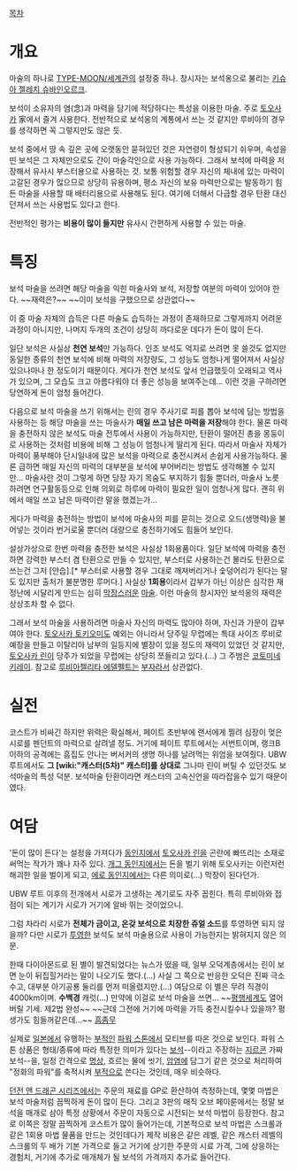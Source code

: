[[목차]]
= 개요 =
마술의 하나로 [[TYPE-MOON/세계관]]의 설정중 하나. 창시자는 보석옹으로 불리는 [[키슈아 젤레치 슈바인오르크]].

보석이 소유자의 염(念)과 마력을 담기에 적당하다는 특성을 이용한 마술. 주로 [[토오사카]] 家에서 즐겨 사용한다. 전반적으로 보석옹의 계통에서 쓰는 것 같지만 루비아의 경우를 생각하면 꼭 그렇지만도 않은 듯.

보석 중에서 땅 속 깊은 곳에 오랫동안 묻혀있던 것은 자연령이 형성되기 쉬우며, 속성을 띤 보석은 그 자체만으로도 간이 마술각인으로 사용 가능하다. 그래서 보석에 마력을 저장해서 유사시 부스터용으로 사용하는 것. 보통 위험할 경우 자신의 체내에 있는 마력이 고갈된 경우가 많으므로 상당히 유용하며, 평소 자신의 보유 마력만으로는 발동하기 힘든 마술을 사용할 때 배터리용으로 사용해도 된다. 여기에 더해서 다급할 경우 탄환 대신 던져서 쓰는 사용법도 있다고 한다.

전반적인 평가는 '''비용이 많이 들지만''' 유사시 간편하게 사용할 수 있는 마술.

= 특징 =
보석 마술을 쓰려면 해당 마술을 익힌 마술사와 보석, 저장할 여분의 마력이 있어야 한다. ~~재력은?~~ ~~이미 보석을 구했으므로 상관없다~~

이 중 마술 자체의 습득은 다른 마술도 습득하는 과정이 존재하므로 그렇게까지 어려운 과정이 아니지만, 나머지 두개의 조건이 상당히 까다로운 데다가 돈이 많이 든다.

일단 보석은 사실상 '''천연 보석'''만 가능하다. 인조 보석도 억지로 쓰려면 못 쓸것도 없지만 동일한 종류의 천연 보석에 비해 마력의 저장량도, 그 성능도 엄청나게 떨어져서 사실상 있으나마나 한 정도이기 때문이다. 게다가 천연 보석도 앞서 언급했듯이 오래되고 역사가 있으며, 그 모습도 크고 아름다워야 더 좋은 성능을 보여주는데... 이런 것을 구하려면 당연하게 돈이 엄청 들어간다.

다음으로 보석 마술을 쓰기 위해서는 린의 경우 주사기로 피를 뽑아 보석에 담는 방법을 사용하는 등 해당 마술을 쓰는 마술사가 '''매일 쓰고 남은 마력을 저장'''해야 한다. 물론 마력을 충전하지 않은 보석도 마술 전투에서 사용이 가능하지만, 탄환이 떨어진 총을 몽둥이로 사용하는 것처럼 비용에 비해 그 성능이 엄청나게 딸리게 된다. 
따라서 마술사 자체가 마력이 풍부해야 단시일내에 많은 보석을 마력으로 충전시켜서 손쉽게 사용가능하다. 물론 급하면 매일 자신의 마력의 대부분을 보석에 부어버리는 방법도 생각해볼 수 있지만... 마술사란 것이 그렇게 하면 당장 자기 목숨도 부지하기 힘들 뿐더러, 마술사 노릇 하려면 연구활동등으로 인해 의외로 하루에 마력이 필요한 일이 엄청나게 많다. 괜히 위에서 매일 쓰고 남은 마력이란 말을 했겠는가...

게다가 마력을 충전하는 방법이 보석에 마술사의 피를 묻히는 것으로 오드(생명력)을 불어넣는 것이라 번거로울 뿐더러 대량으로 충전하기에도 힘들어 보인다.


설상가상으로 한번 마력을 충전한 보석은 사실상 1회용품이다. 일단 보석에 마력을 충전하면 강력한 부스터 겸 탄환으로 만들 수 있지만, 부스터로 사용하는건 몰라도 탄환으로 쓰는건 그저 [안습].[* 부스터로 사용할 경우 그대로 깨져버리거나 숯덩어리가 된다는 말도 있지만 출처가 불분명한 루머다.] 사실상 '''1회용'''이라서 갑부가 아닌 이상은 심각한 재정난에 시달리게 만드는 심히 [[막장]]스러운 [[마술]]. 이런 마술의 창시자인 보석옹의 재력은 상상조차 할 수 없다.

그래서 보석 마술을 사용하려면 마술사 자신의 마력도 많아야 하며, 자신과 가문이 갑부여야 한다. [[토오사카 토키오미]]도 예외는 아니라서 당주일 무렵에는 특대 사이즈 루비로 예장을 만들고 이탈리아 남부의 일등지에 별장이 있을 정도의 재력이 있었던 것 같지만, [[토오사카 린]]이 당주가 되었을 무렵에는 상당히 쪼들리고 있다.(…) 그 주범은 [[코토미네 키레이]]. 참고로 [[루비아젤리타 에델펠트]]는 [[부자]]라서 상관없다.

= 실전 =
코스트가 비싸긴 하지만 위력은 확실해서, 페이트 초반부에 랜서에게 찔려 심장이 멎은 시로를 펜던트의 마력으로 살려낼 정도. 거기에 페이트 루트에서는 서번트이며, 랭크B 이하의 공격에는 흠집도 안나는 버서커의 생명 하나를 날려먹는 위엄을 보여줬다. UBW 루트에서도 '''그 [wiki:"캐스터(5차)" 캐스터]를 상대로''' 그나마 린이 버틸 수 있던것도 보석마술의 특성 덕분. 보석마술 탄환이라면 캐스터의 고속신언을 따라잡을수 있기 때문이였다.

= 여담 =
'돈이 많이 든다'는 설정을 가져다가 [[동인지]]에서 [[토오사카 린]]을 곤란에 빠뜨리는 소재로 써먹는 작가가 꽤나 자주 있다. [[개그 동인지]]에서는 돈을 벌기 위해 토오사카는 이런저런 해괴한 일을 벌이게 되고, [[에로 동인지]]에서는 다른 의미로(…) 막장이 된다던가.

UBW 루트 이후의 전개에서 시로가 고생하는 계기로도 자주 꼽힌다. 특히 루비아와 접점이 되는 계기가 시로가 거기에 알바 뛰는 것이었으니.

그럼 차라리 시로가 '''전체가 금이고, 온갖 보석으로 치장한 쥬얼 소드'''를 투영하면 되지 않을까? 다만 시로가 [[투영]]한 보석도 보석 마술용으로 사용이 가능한지는 밝혀지지 않은 의문.

한때 다이아몬드로 된 별이 발견되었다는 뉴스가 떴을 때, 일부 오덕계층에서는 린이 보면 눈이 뒤집힐거라는 말이 나오기도 했다.(…) 사실 그 쪽으로 반응한 오덕은 진짜 극소수고, 대부분 아기공룡 둘리를 먼저 떠올렸지만.(…) 여담으로 이 별은 무려 직경이 4000km이며. '''수백경''' 캐럿(…) 만약에 이걸로 보석 마술을 쓰면... ~~[[평행세계]]도 열어버릴 기세. 제2법 완성~~ ~~근데 그전에 거기에 마력을 가득 충전시킬수나 있을까? 평생가도 힘들꺼같은데...~~ [[흠좀무]]

실제로 [[일본]]에서 유행하는 [[부적]]인 [[파워 스톤]]에서 모티브를 따온 것으로 보인다. 파워 스톤 상품은 형태/종류에 따라 특정한 의미가 있다는 [[보석]]--이라고 주장하는 [[지르콘]] 가짜 보석--을, 일정 간격으로 [[명상]], 흐르는 물에 씻기, [[암염]]에 담그기 같은 것으로 처리하여 "정화의 파워"를 축적시켜 [[부적]]으로 쓴다는 것인데, 매우 비슷하다.

[[던전 앤 드래곤 시리즈]]에서는 주문의 재료를 GP로 환산하여 측정하는데, 몇몇 마법은 보석 마술처럼 끔찍하게 돈이 많이 든다. 그리고 3판의 매직 오브 페이룬에서는 정말 보석을 매개로 삼아 특정 상황에서 주문이 자동으로 시전되는 보석 마법이 등장한다. 참고로 이쪽은 정말 끔찍하게 코스트가 많이 들어가는데, 기본적으로 보석 마법은 스크롤과 같은 1회용 마법 물품을 만드는 것인데다가 제작 비용은 같은 레벨, 같은 캐스터 레벨의 스크롤의 두 배가 기본 가격으로 들고 거기에 상기한 주문의 시료 가격, 그에 상응하는 경험치, 거기에 추가로 매개체가 될 보석의 가격까지 추가로 들어간다. 
